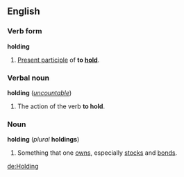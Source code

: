 ==English==
===Verb form===
'''holding'''

#[[Present participle]] of '''to [[hold]]'''.

===Verbal noun===
'''holding''' (''[[uncountable]]'')

#The action of the verb '''to hold'''.

===Noun===
'''holding''' (''plural'' '''holdings''')

# Something that one [[own]]s, especially [[stock]]s and [[bond]]s.

[[de:Holding]]